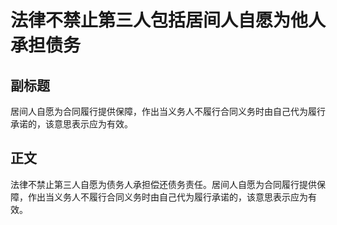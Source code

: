 # 法律不禁止第三人包括居间人自愿为他人承担债务
## 副标题
居间人自愿为合同履行提供保障，作出当义务人不履行合同义务时由自己代为履行承诺的，该意思表示应为有效。
## 正文
法律不禁止第三人自愿为债务人承担偿还债务责任。居间人自愿为合同履行提供保障，作出当义务人不履行合同义务时由自己代为履行承诺的，该意思表示应为有效。